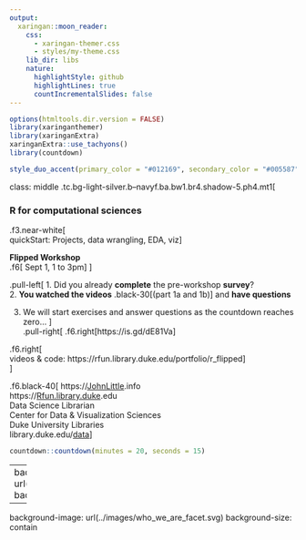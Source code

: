 ```yaml
---
output:
  xaringan::moon_reader:
    css: 
      - xaringan-themer.css
      - styles/my-theme.css 
    lib_dir: libs
    nature:
      highlightStyle: github
      highlightLines: true
      countIncrementalSlides: false
---
```

```r
options(htmltools.dir.version = FALSE)
library(xaringanthemer)
library(xaringanExtra)
xaringanExtra::use_tachyons()
library(countdown)
```

```r
style_duo_accent(primary_color = "#012169", secondary_color = "#005587")
```
class: middle
.tc.bg-light-silver.b--navyf.ba.bw1.br4.shadow-5.ph4.mt1[

### R for computational sciences

.f3.near-white[  
quickStart: Projects, data wrangling, EDA, viz
]  

**Flipped Workshop**  
.f6[
Sept 1, 1 to 3pm
]
]  

.pull-left[
1. Did you already **complete** the pre-workshop **survey**?  
2. **You watched the videos** .black-30[(part 1a and 1b)] and **have questions** 

3. We will start exercises and answer questions as the countdown reaches zero...
]  
.pull-right[
.f6.right[https://is.gd/dE81Va]  
  
.f6.right[<br>videos & code:  https://rfun.library.duke.edu/portfolio/r_flipped]  
]  

.f6.black-40[
https://<a href = "https://johnlittle.info">JohnLittle</a>.info  
https://<a href = "https://Rfun.library.duke.edu">Rfun.library.duke</a>.edu  
Data Science Librarian  
Center for Data & Visualization Sciences  
Duke University Libraries  
library.duke.edu/<a href="https://library.duke.edu/data">data</a>]  

```r
countdown::countdown(minutes = 20, seconds = 15)
```

---
background-image: url(../images/who_we_are.svg)
background-size: contain

---
background-image: url(../images/who_we_are_facet.svg)
background-size: contain


